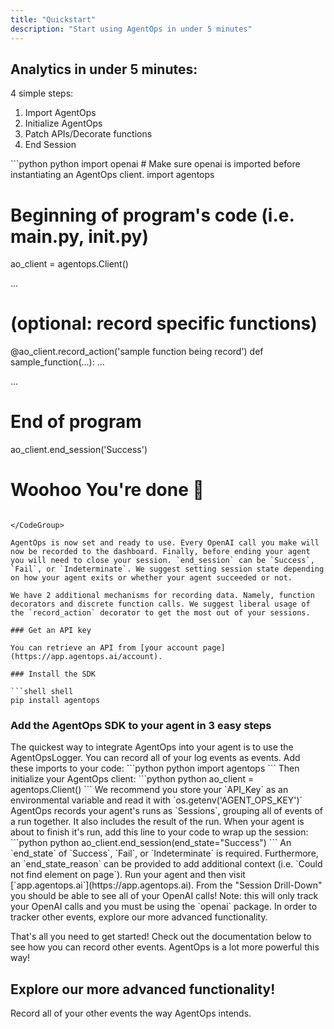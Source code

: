```yaml
---
title: "Quickstart"
description: "Start using AgentOps in under 5 minutes"
---
```


## Analytics in under 5 minutes:

4 simple steps:

1. Import AgentOps
2. Initialize AgentOps
3. Patch APIs/Decorate functions
4. End Session

<CodeGroup>
```python python
import openai # Make sure openai is imported before instantiating an AgentOps client.
import agentops

# Beginning of program's code (i.e. main.py, **init**.py)

ao_client = agentops.Client(<INSERT YOUR API KEY HERE>)

...

# (optional: record specific functions)

@ao_client.record_action('sample function being record')
def sample_function(...):
...

...

# End of program

ao_client.end_session('Success')

# Woohoo You're done 🎉

````

</CodeGroup>

AgentOps is now set and ready to use. Every OpenAI call you make will now be recorded to the dashboard. Finally, before ending your agent you will need to close your session. `end_session` can be `Success`, `Fail`, or `Indeterminate`. We suggest setting session state depending on how your agent exits or whether your agent succeeded or not.

We have 2 additional mechanisms for recording data. Namely, function decorators and discrete function calls. We suggest liberal usage of the `record_action` decorator to get the most out of your sessions.

### Get an API key

You can retrieve an API from [your account page](https://app.agentops.ai/account).

### Install the SDK

```shell shell
pip install agentops
````

### Add the AgentOps SDK to your agent in 3 easy steps

<AccordionGroup>

<Accordion icon="code" title="Add AgentOps to your logger">
  The quickest way to integrate AgentOps into your agent is to use
  the AgentOpsLogger. You can record all of your log events
  as events. Add these imports to your code:
  ```python python
  import agentops
  ```
  Then initialize your AgentOps client:
  ```python python
  ao_client = agentops.Client(<INSERT YOUR API KEY HERE>)
  ```
  We recommend you store your `API_Key` as an environmental variable
  and read it with `os.getenv('AGENT_OPS_KEY')`
</Accordion>
<Accordion icon="stop" title="Close the Session when your agent's run ends">
  AgentOps records your agent's runs as `Sessions`, grouping all of 
  events of a run together. It also includes the result of the run.
  When your agent is about to finish it's run, add this line to your code to 
  wrap up the session:
  ```python python
  ao_client.end_session(end_state="Success")
  ```
  An `end_state` of `Success`, `Fail`, or `Indeterminate` is required.
  Furthermore, an `end_state_reason` can be provided to add additional context (i.e. `Could not find element on page`).
</Accordion>
<Accordion icon="browser" title="Check out your dashboard">
  Run your agent and then visit [`app.agentops.ai`](https://app.agentops.ai). 
  From the "Session Drill-Down" you should be able to see all of your OpenAI calls! 
  Note: this will only track your OpenAI calls and you must be using the `openai` package.
  In order to tracker other events, explore our more advanced functionality.
</Accordion>
</AccordionGroup>

That's all you need to get started! Check out the documentation below to see
how you can record other events. AgentOps is a lot more powerful this way!

## Explore our more advanced functionality!

<CardGroup cols={2}>
  <Card title="Recording Events" icon="square-code" href="/v0/recording-events">
    Record all of your other events the way AgentOps intends.
  </Card>
</CardGroup>

